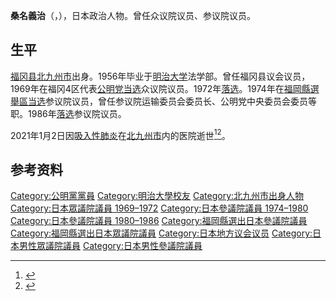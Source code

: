 {{Infobox Officeholder
| name  = 桑名 義治
| original_name = 
| native_name_lang =
| image = 
| imagesize =
| country = {{JPN}}
|office      ={{JPN}}[[參議院_(日本)|參議院]]議員
|term_start  =1974年7月8日
|term_end     =1986年7月7日
|predecessor  =
|successor    =
|constituency= [[福岡縣選舉區|福岡縣選舉區]]
|office2     ={{JPN}}[[眾議院_(日本)|眾議院]]議員
|term_start2  = 1969年12月28日
|term_end2    =1972年11月13日
|predecessor2  =
|successor2    =
|constituency2= {{link-ja|福岡縣第4區 (中選舉區)|福岡県第4区 (中選挙区)|福岡縣第4区}}
| office3= {{flagicon|Fukuoka}} [[福岡縣|福岡縣]]議會議員
|term_start3= ?
|term_end3   = 1969年
|birth_date = {{birth date|1930|3|18}}
|birth_place = {{JPN-EMP}}[[福岡縣|福岡縣]]（現[[北九州市|北九州市]]）
|death_date ={{death date and age|2021|1|2|1930|3|18}}
|death_place ={{JPN}}[[福岡縣|福岡縣]][[北九州市|北九州市]]
|native_place =
|parents =
|relatives =
|spouse =
|party = [[公明党|公明党]]
|alma_mater = [[明治大学|明治大学]]法学部
|occupation = 
|website      =
}}

'''桑名義治'''（{{jpn|j=桑名 義治|hg=くわな よしはる|rm=Kuwana Yoshiharu|f=y}}，{{bd|1930年|3月18日|2021年|1月2日|catIdx=Kuwana}}），日本政治人物。曾任众议院议员、参议院议员。

==生平==
[[福冈县|福冈县]][[北九州市|北九州市]]出身。1956年毕业于[[明治大学|明治大学]]法学部。曾任福冈县议会议员，1969年在福冈4区代表[[公明党|公明党]][[第32屆日本眾議院議員總選舉|当选]]众议院议员。1972年[[第33屆日本眾議院議員總選舉|落选]]。1974年在[[福岡縣選舉區|福岡縣選舉區]][[第10屆日本參議院議員通常選舉|当选]]参议院议员，曾任参议院运输委员会委员长、公明党中央委员会委员等职。1986年[[第14屆日本參議院議員通常選舉|落选]]参议院议员。

2021年1月2日因[[吸入性肺炎|吸入性肺炎]]在[[北九州市|北九州市]]内的医院逝世<ref>{{cite web |title=桑名義治さん死去 |url=https://www.asahi.com/articles/DA3S14754022.html |publisher=[[朝日新闻|朝日新闻]] |language=ja |date=2021-01-06 |access-date=2021-01-10 |archive-date=2021-03-31 |archive-url=https://web.archive.org/web/20210331125029/https://www.asahi.com/articles/DA3S14754022.html |dead-url=no }}</ref><ref>{{cite web |title=桑名義治氏が死去　元参院議員 |url=https://www.nikkei.com/article/DGXZQOJC057WM0V00C21A1000000 |publisher=[[日本经济新闻|日本经济新闻]] |language=ja |date=2021-01-05 |access-date=2021-01-10 |archive-date=2021-01-12 |archive-url=https://web.archive.org/web/20210112070603/https://www.nikkei.com/article/DGXZQOJC057WM0V00C21A1000000 |dead-url=no }}</ref>。
==参考资料==
{{reflist}}

{{Authority control}}
{{DEFAULTSORT:Kuwana Yoshiharu}}
[[Category:公明黨黨員|Category:公明黨黨員]]
[[Category:明治大學校友|Category:明治大學校友]]
[[Category:北九州市出身人物|Category:北九州市出身人物]]
[[Category:日本眾議院議員_1969–1972|Category:日本眾議院議員 1969–1972]]
[[Category:日本參議院議員_1974–1980|Category:日本參議院議員 1974–1980]]
[[Category:日本參議院議員_1980–1986|Category:日本參議院議員 1980–1986]]
[[Category:福岡縣選出日本參議院議員|Category:福岡縣選出日本參議院議員]]
[[Category:福岡縣選出日本眾議院議員|Category:福岡縣選出日本眾議院議員]]
[[Category:日本地方议会议员|Category:日本地方议会议员]]
[[Category:日本男性眾議院議員|Category:日本男性眾議院議員]]
[[Category:日本男性參議院議員|Category:日本男性參議院議員]]